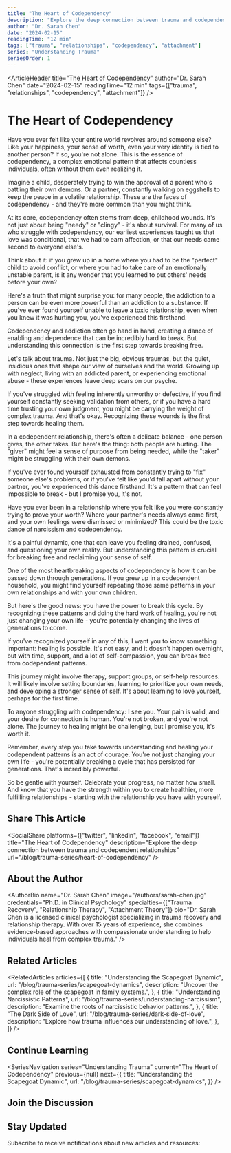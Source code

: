 ```yaml
---
title: "The Heart of Codependency"
description: "Explore the deep connection between trauma and codependent relationships, understanding how early experiences shape our attachment patterns"
author: "Dr. Sarah Chen"
date: "2024-02-15"
readingTime: "12 min"
tags: ["trauma", "relationships", "codependency", "attachment"]
series: "Understanding Trauma"
seriesOrder: 1
---
```


<ArticleHeader
  title="The Heart of Codependency"
  author="Dr. Sarah Chen"
  date="2024-02-15"
  readingTime="12 min"
  tags={["trauma", "relationships", "codependency", "attachment"]}
/>

<TableOfContents />

# The Heart of Codependency

Have you ever felt like your entire world revolves around someone else?
Like your happiness, your sense of worth, even your very identity is
tied to another person? If so, you're not alone. This is the essence of
codependency, a complex emotional pattern that affects countless
individuals, often without them even realizing it.

Imagine a child, desperately trying to win the approval of a parent
who's battling their own demons. Or a partner, constantly walking on
eggshells to keep the peace in a volatile relationship. These are the
faces of codependency - and they're more common than you might think.

At its core, codependency often stems from deep, childhood wounds. It's
not just about being "needy" or "clingy" - it's about survival. For many
of us who struggle with codependency, our earliest experiences taught
us that love was conditional, that we had to earn affection, or that our
needs came second to everyone else's.

Think about it: if you grew up in a home where you had to be the
"perfect" child to avoid conflict, or where you had to take care of an
emotionally unstable parent, is it any wonder that you learned to put
others' needs before your own?

Here's a truth that might surprise you: for many people, the addiction
to a person can be even more powerful than an addiction to a substance.
If you've ever found yourself unable to leave a toxic relationship, even
when you knew it was hurting you, you've experienced this firsthand.

Codependency and addiction often go hand in hand, creating a dance of
enabling and dependence that can be incredibly hard to break. But
understanding this connection is the first step towards breaking free.

Let's talk about trauma. Not just the big, obvious traumas, but the
quiet, insidious ones that shape our view of ourselves and the world.
Growing up with neglect, living with an addicted parent, or experiencing
emotional abuse - these experiences leave deep scars on our psyche.

If you've struggled with feeling inherently unworthy or defective, if
you find yourself constantly seeking validation from others, or if you
have a hard time trusting your own judgment, you might be carrying the
weight of complex trauma. And that's okay. Recognizing these wounds is
the first step towards healing them.

In a codependent relationship, there's often a delicate balance - one
person gives, the other takes. But here's the thing: both people are
hurting. The "giver" might feel a sense of purpose from being needed,
while the "taker" might be struggling with their own demons.

If you've ever found yourself exhausted from constantly trying to "fix"
someone else's problems, or if you've felt like you'd fall apart without
your partner, you've experienced this dance firsthand. It's a pattern
that can feel impossible to break - but I promise you, it's not.

Have you ever been in a relationship where you felt like you were
constantly trying to prove your worth? Where your partner's needs always
came first, and your own feelings were dismissed or minimized? This
could be the toxic dance of narcissism and codependency.

It's a painful dynamic, one that can leave you feeling drained,
confused, and questioning your own reality. But understanding this
pattern is crucial for breaking free and reclaiming your sense of self.

One of the most heartbreaking aspects of codependency is how it can be
passed down through generations. If you grew up in a codependent
household, you might find yourself repeating those same patterns in your
own relationships and with your own children.

But here's the good news: you have the power to break this cycle. By
recognizing these patterns and doing the hard work of healing, you're
not just changing your own life - you're potentially changing the lives
of generations to come.

If you've recognized yourself in any of this, I want you to know
something important: healing is possible. It's not easy, and it doesn't
happen overnight, but with time, support, and a lot of self-compassion,
you can break free from codependent patterns.

This journey might involve therapy, support groups, or self-help
resources. It will likely involve setting boundaries, learning to
prioritize your own needs, and developing a stronger sense of self. It's
about learning to love yourself, perhaps for the first time.

To anyone struggling with codependency: I see you. Your pain is valid,
and your desire for connection is human. You're not broken, and you're
not alone. The journey to healing might be challenging, but I promise
you, it's worth it.

Remember, every step you take towards understanding and healing your
codependent patterns is an act of courage. You're not just changing your
own life - you're potentially breaking a cycle that has persisted for
generations. That's incredibly powerful.

So be gentle with yourself. Celebrate your progress, no matter how
small. And know that you have the strength within you to create
healthier, more fulfilling relationships - starting with the
relationship you have with yourself.

<Divider />

## Share This Article

<SocialShare
  platforms={["twitter", "linkedin", "facebook", "email"]}
  title="The Heart of Codependency"
  description="Explore the deep connection between trauma and codependent relationships"
  url="/blog/trauma-series/heart-of-codependency"
/>

## About the Author

<AuthorBio
  name="Dr. Sarah Chen"
  image="/authors/sarah-chen.jpg"
  credentials="Ph.D. in Clinical Psychology"
  specialties={["Trauma Recovery", "Relationship Therapy", "Attachment Theory"]}
  bio="Dr. Sarah Chen is a licensed clinical psychologist specializing in trauma recovery and relationship therapy. With over 15 years of experience, she combines evidence-based approaches with compassionate understanding to help individuals heal from complex trauma."
/>

## Related Articles

<RelatedArticles
  articles={[
    {
      title: "Understanding the Scapegoat Dynamic",
      url: "/blog/trauma-series/scapegoat-dynamics",
      description:
        "Uncover the complex role of the scapegoat in family systems.",
    },
    {
      title: "Understanding Narcissistic Patterns",
      url: "/blog/trauma-series/understanding-narcissism",
      description: "Examine the roots of narcissistic behavior patterns.",
    },
    {
      title: "The Dark Side of Love",
      url: "/blog/trauma-series/dark-side-of-love",
      description: "Explore how trauma influences our understanding of love.",
    },
  ]}
/>

## Continue Learning

<SeriesNavigation
  series="Understanding Trauma"
  current="The Heart of Codependency"
  previous={null}
  next={{
    title: "Understanding the Scapegoat Dynamic",
    url: "/blog/trauma-series/scapegoat-dynamics",
  }}
/>

## Join the Discussion

<Comments />

## Stay Updated

Subscribe to receive notifications about new articles and resources:

<Subscribe />
